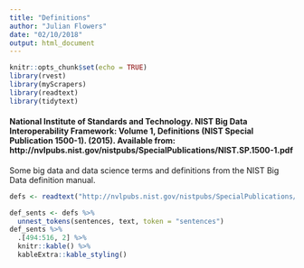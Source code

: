 ```yaml
---
title: "Definitions"
author: "Julian Flowers"
date: "02/10/2018"
output: html_document
---
```


```r
knitr::opts_chunk$set(echo = TRUE)
library(rvest)
library(myScrapers)
library(readtext)
library(tidytext)

```

#### National Institute of Standards and Technology. NIST Big Data Interoperability Framework: Volume 1, Definitions (NIST Special Publication 1500-1). (2015). Available from: http://nvlpubs.nist.gov/nistpubs/SpecialPublications/NIST.SP.1500-1.pdf

Some big data and data science terms and definitions from the NIST Big Data definition manual.

```r

defs <- readtext("http://nvlpubs.nist.gov/nistpubs/SpecialPublications/NIST.SP.1500-1.pdf")

def_sents <- defs %>%
  unnest_tokens(sentences, text, token = "sentences") 
def_sents %>% 
  .[494:516, 2] %>%
  knitr::kable() %>%
  kableExtra::kable_styling()


```

